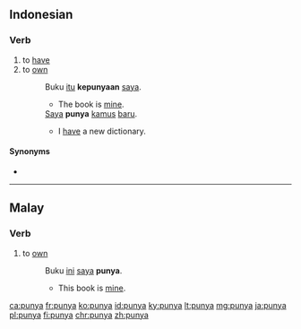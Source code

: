 ==Indonesian==

===Verb===
{{id-verb}}

# to [[have]]
# to [[own]]
#: Buku [[itu]] '''kepunyaan''' [[saya]].
#:* The book is [[mine]].
#: [[saya|Saya]] '''punya''' [[kamus]] [[baru]].
#:* I [[have]] a new dictionary.

====Synonyms====
* {{l|id|milik}}

----

==Malay==

===Verb===
{{head|ms|verb}}
# to [[own]]
#: Buku [[ini]] [[saya]] '''punya'''.
#:* This book is [[mine]].

[[ca:punya]]
[[fr:punya]]
[[ko:punya]]
[[id:punya]]
[[ky:punya]]
[[lt:punya]]
[[mg:punya]]
[[ja:punya]]
[[pl:punya]]
[[fi:punya]]
[[chr:punya]]
[[zh:punya]]